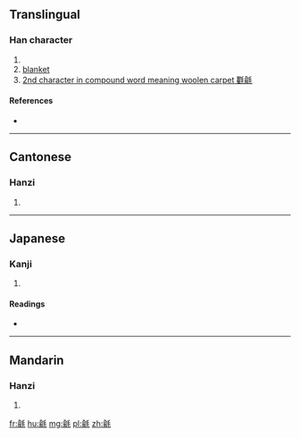 ==Translingual==

===Han character===
{{Han char|rn=82|rad=毛|as=09|sn=13|four=8221<sub>4</sub>|canj=人弓竹手山 (ONHQU)}}

# {{defn|Han|sort=毛09}}
# [[blanket]]
# [[2nd character in compound word meaning woolen carpet 氍毹]]



====References====
* {{Han ref|kx=0594.380|dkj=16896|dj=0986.310|hdz=32002.060|uh=6BF9|ud=27641|bh=DE40|bd=56896}}

----

==Cantonese==

===Hanzi===
{{yue-hanzi|jyut=|y=yu4}}

# {{defn|lang=yue|sort=毛09}}

----

==Japanese==

===Kanji===
{{ja-kanji|grade=|rs=毛09}}

# {{defn|lang=ja|sort=毛09}}

====Readings====
* {{ja-readings|on=[[ゆ]] (yu), [[す]] (su), [[じゅ]] (ju)|kun=[[けむしろ]] (kemushiro)}}

----

==Mandarin==

===Hanzi===
{{cmn-hanzi|pin=[[shū]] ([[shu1]]), [[yū]] ([[yu1]]), [[yú]] ([[yu2]])|wg=shu<sup>1</sup>, yü<sup>1</sup>, yü<sup>2</sup>}}

# {{defn|lang=cmn|sort=毛09}}

[[fr:毹]]
[[hu:毹]]
[[mg:毹]]
[[pl:毹]]
[[zh:毹]]